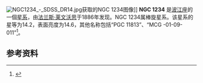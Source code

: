 {{Onesource|time=2020-02-15T17:31:47+00:00}}
[[File:NGC1234_-_SDSS_DR14.jpg|thumb]]获取的NGC 1234图像]]
{{NGCInfoBox|NGCID=NGC 1234|發現者=法蘭斯·萊文沃思|發現日期=1886年-月-日|其他編號=MCG -1-9-11|曆元=J2000.0|赤經=3時9分39秒
|赤緯=-7°50'45"|星座=波江座|星體=星系|星等=14.2|表面亮度=14.6|藍等=14.9}}
'''NGC 1234''' 是[[波江座|波江座]]的一個[[星系|星系]]，由[[法兰斯·莱文沃思|法兰斯·莱文沃思]]于1886年发现。NGC 1234属棒旋星系。该星系的星等为14.2，表面亮度为14.6，其他名称包括“PGC 11813”、“MCG -01-09-011”<ref name=Seligman>{{cite web|last1=Seligman|first1=Courtney|title=Celestial Atlas: NGC Objects: NGC 1200 - 1249|url=http://cseligman.com/text/atlas/ngc12.htm#1234|website=cseligman.com|accessdate=25 July 2015|archiveurl=https://www.webcitation.org/6aHVXi9Qr?url=http://cseligman.com/text/atlas/ngc12.htm#1234|archivedate=2015-07-25|dead-url=no}}</ref>。

==参考资料==
{{reflist}}

{{NGCReference|1234}}
{{Catalogs|NGC=1234}}